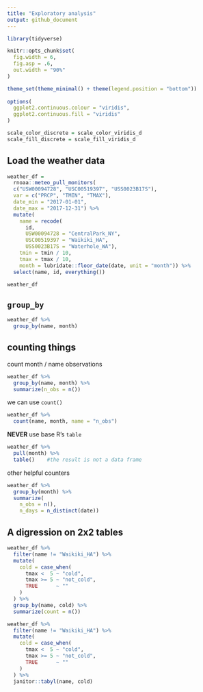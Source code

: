 ```yaml
---
title: "Exploratory analysis"
output: github_document
---
```


```r
library(tidyverse)

knitr::opts_chunk$set(
  fig.width = 6,
  fig.asp = .6,
  out.width = "90%"
)

theme_set(theme_minimal() + theme(legend.position = "bottom"))
          
options(
  ggplot2.continuous.colour = "viridis",
  ggplot2.continuous.fill = "viridis"
)

scale_color_discrete = scale_color_viridis_d
scale_fill_discrete = scale_fill_viridis_d
```

## Load the weather data

```r
weather_df = 
  rnoaa::meteo_pull_monitors(
  c("USW00094728", "USC00519397", "USS0023B17S"),
  var = c("PRCP", "TMIN", "TMAX"),
  date_min = "2017-01-01",
  date_max = "2017-12-31") %>%
  mutate(
    name = recode(
      id,
      USW00094728 = "CentralPark_NY",
      USC00519397 = "Waikiki_HA",
      USS0023B17S = "Waterhole_WA"),
    tmin = tmin / 10,
    tmax = tmax / 10,
    month = lubridate::floor_date(date, unit = "month")) %>%
  select(name, id, everything())

weather_df
```

## `group_by`

```r
weather_df %>%
  group_by(name, month)
```

## counting things

count month / name observations

```r
weather_df %>%
  group_by(name, month) %>%
  summarize(n_obs = n())
```

we can use `count()`

```r
weather_df %>%
  count(name, month, name = "n_obs")
```

**NEVER** use base R's `table`

```r
weather_df %>%
  pull(month) %>%
  table()    #the result is not a data frame
```


other helpful counters


```r
weather_df %>%
  group_by(month) %>%
  summarize(
    n_obs = n(),
    n_days = n_distinct(date))
```

## A digression on 2x2 tables

```r
weather_df %>%
  filter(name != "Waikiki_HA") %>%
  mutate(
    cold = case_when(
      tmax <  5 ~ "cold",
      tmax >= 5 ~ "not_cold",
      TRUE      ~ ""
    )
  ) %>%
  group_by(name, cold) %>%
  summarize(count = n())
```


```r
weather_df %>%
  filter(name != "Waikiki_HA") %>%
  mutate(
    cold = case_when(
      tmax <  5 ~ "cold",
      tmax >= 5 ~ "not_cold",
      TRUE      ~ ""
    )
  ) %>%
  janitor::tabyl(name, cold)
```




